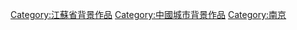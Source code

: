 [[Category:江蘇省背景作品|Category:江蘇省背景作品]]
[[Category:中國城市背景作品|Category:中國城市背景作品]]
[[Category:南京|Category:南京]]